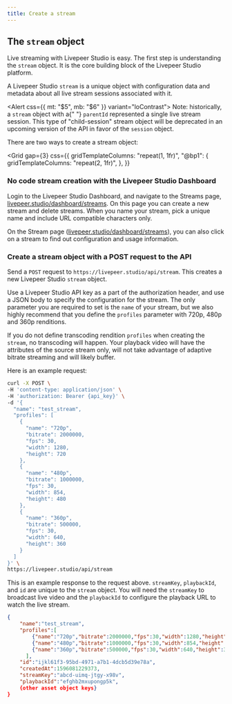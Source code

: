 ```yaml
---
title: Create a stream
---
```




## The `stream` object

Live streaming with Livepeer Studio is easy. The first step is understanding the
`stream` object. It is the core building block of the Livepeer Studio platform.

A Livepeer Studio `stream` is a unique object with configuration data and metadata
about all live stream sessions associated with it.

<Alert css={{ mt: "$5", mb: "$6" }} variant="loContrast">
  <Text size="3" variant="gray">
    Note: historically, a <code>stream</code> object with a{" "}
    <code>parentId</code> represented a single live stream session. This type of
    "child-session" stream object will be deprecated in an upcoming version of
    the API in favor of the <code>session</code> object.
  </Text>
</Alert>

There are two ways to create a stream object:

<Grid
  gap={3}
  css={{
    gridTemplateColumns: "repeat(1, 1fr)",
    "@bp1": {
      gridTemplateColumns: "repeat(2, 1fr)",
    },
  }}
>
  <Card
    href="/docs/guides/start-live-streaming/create-a-stream#no-code-stream-creation-with-the-livepeercom-dashboard"
    title="No code stream creation in the Livepeer Studio Dashboard"
    label="Jump to section"
  />
  <Card
    href="/docs/guides/start-live-streaming/create-a-stream#create-a-stream-object-with-a-post-request-to-the-api"
    title="Create a stream object with a POST request to the API"
    label="Jump to section"
  />
</Grid>

### No code stream creation with the Livepeer Studio Dashboard

Login to the Livepeer Studio Dashboard, and navigate to the Streams page,
[livepeer.studio/dashboard/streams](https://livepeer.studio/dashboard/streams). On
this page you can create a new stream and delete streams. When you name your
stream, pick a unique name and include URL compatible characters only.

On the Stream page
([livepeer.studio/dashboard/streams](https://livepeer.studio/dashboard/streams)), you
can also click on a stream to find out configuration and usage information.

### Create a stream object with a POST request to the API

Send a `POST` request to `https://livepeer.studio/api/stream`. This creates a new
Livepeer Studio `stream` object.

Use a Livepeer Studio API key as a part of the authorization header, and use a JSON
body to specify the configuration for the stream. The only parameter you are
required to set is the `name` of your stream, but we also highly recommend that
you define the `profiles` parameter with 720p, 480p and 360p renditions.

If you do not define transcoding rendition `profiles` when creating the
`stream`, no transcoding will happen. Your playback video will have the
attributes of the source stream only, will not take advantage of adaptive
bitrate streaming and will likely buffer.

Here is an example request:

```bash
curl -X POST \
-H 'content-type: application/json' \
-H 'authorization: Bearer {api_key}' \
-d '{
  "name": "test_stream",
  "profiles": [
    {
      "name": "720p",
      "bitrate": 2000000,
      "fps": 30,
      "width": 1280,
      "height": 720
    },
    {
      "name": "480p",
      "bitrate": 1000000,
      "fps": 30,
      "width": 854,
      "height": 480
    },
    {
      "name": "360p",
      "bitrate": 500000,
      "fps": 30,
      "width": 640,
      "height": 360
    }
  ]
}' \
https://livepeer.studio/api/stream
```

This is an example response to the request above. `streamKey`, `playbackId`, and
`id` are unique to the `stream` object. You will need the `streamKey` to
broadcast live video and the `playbackId` to configure the playback URL to watch
the live stream.

```json
{
    "name":"test_stream",
    "profiles":[
        {"name":"720p","bitrate":2000000,"fps":30,"width":1280,"height":720},
        {"name":"480p","bitrate":1000000,"fps":30,"width":854,"height":480},
        {"name":"360p","bitrate":500000,"fps":30,"width":640,"height":360},
      ],
    "id":"ijkl61f3-95bd-4971-a7b1-4dcb5d39e78a",
    "createdAt":1596081229373,
    "streamKey":"abcd-uimq-jtgy-x98v",
    "playbackId":"efghb2mxupongp5k",
    {other asset object keys}
}
```
